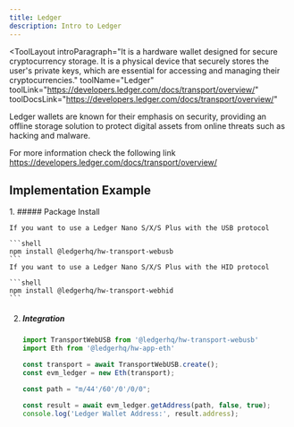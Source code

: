 ```yaml
---
title: Ledger
description: Intro to Ledger
---
```


<ToolLayout
    introParagraph="It is a hardware wallet designed for secure cryptocurrency storage. It is a physical device that securely stores the user's private keys, which are essential for accessing and managing their cryptocurrencies."
    toolName="Ledger"
    toolLink="https://developers.ledger.com/docs/transport/overview/"
    toolDocsLink="https://developers.ledger.com/docs/transport/overview/"
>

Ledger wallets are known for their emphasis on security, providing an offline storage solution to protect digital assets from online threats such as hacking and malware.

For more information check the following link https://developers.ledger.com/docs/transport/overview/

## Implementation Example

<Steps>
1. ##### Package Install

    If you want to use a Ledger Nano S/X/S Plus with the USB protocol

    ```shell
    npm install @ledgerhq/hw-transport-webusb
    ```
    If you want to use a Ledger Nano S/X/S Plus with the HID protocol

    ```shell
    npm install @ledgerhq/hw-transport-webhid
    ```

2. ##### Integration
    ```javascript
    import TransportWebUSB from '@ledgerhq/hw-transport-webusb'
    import Eth from '@ledgerhq/hw-app-eth'

    const transport = await TransportWebUSB.create();
    const evm_ledger = new Eth(transport);

    const path = "m/44'/60'/0'/0/0";

    const result = await evm_ledger.getAddress(path, false, true);
    console.log('Ledger Wallet Address:', result.address);
    ```
</Steps>

</ToolLayout>